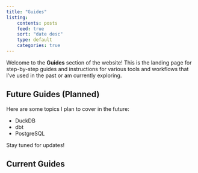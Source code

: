 ```yaml
---
title: "Guides"
listing:
    contents: posts
    feed: true
    sort: "date desc"
    type: default
    categories: true
---
```


Welcome to the **Guides** section of the website! This is the landing page for step-by-step guides and instructions for various tools and workflows that I've used in the past or am currently exploring.

## Future Guides (Planned)

Here are some topics I plan to cover in the future:

- DuckDB
- dbt
- PostgreSQL

Stay tuned for updates!

## Current Guides


